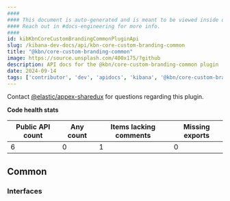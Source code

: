 ```yaml
---
####
#### This document is auto-generated and is meant to be viewed inside our experimental, new docs system.
#### Reach out in #docs-engineering for more info.
####
id: kibKbnCoreCustomBrandingCommonPluginApi
slug: /kibana-dev-docs/api/kbn-core-custom-branding-common
title: "@kbn/core-custom-branding-common"
image: https://source.unsplash.com/400x175/?github
description: API docs for the @kbn/core-custom-branding-common plugin
date: 2024-09-14
tags: ['contributor', 'dev', 'apidocs', 'kibana', '@kbn/core-custom-branding-common']
---
```




Contact [@elastic/appex-sharedux](https://github.com/orgs/elastic/teams/appex-sharedux) for questions regarding this plugin.

**Code health stats**

| Public API count  | Any count | Items lacking comments | Missing exports |
|-------------------|-----------|------------------------|-----------------|
| 6 | 0 | 1 | 0 |

## Common

### Interfaces
<DocDefinitionList data={kbnCoreCustomBrandingCommonObj.common.interfaces}/>

